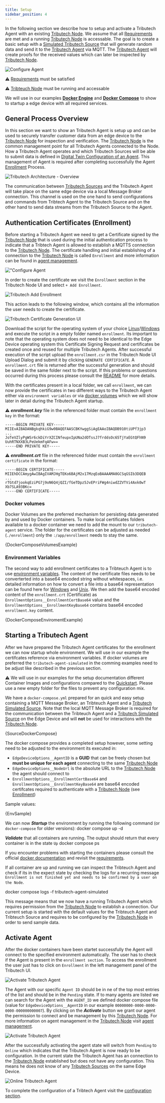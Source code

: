 ```yaml
---
title: Setup
sidebar_position: 4
---
```



In the following section we describe how to setup and activate a Tributech Agent with an existing [Tributech Node](../tributech_node/overview.md).
We assume that all [Requirements](requirements.mdx) are met and a running [Tributech Node](../tributech_node/overview.md) is accessable. The goal is to create a basic setup with a [Simulated Tributech Source](./sources/simulated_source.mdx) that will generate random data and send it to the [Tributech Agent](overview.md) via MQTT. The [Tributech Agent](overview.md) will create proofs for the received values which can later be inspected by [Tributech Node](../tributech_node/overview.md).

![**Configure Agent**](./img/EdgeDeviceOverviewFocusAgent.png)


:warning: [Requirements](requirements.mdx) must be satisfied

:warning: [Tribteuch Node](../tributech_node/overview.md) must be running and accessable

We will use in our examples [**Docker Engine**](https://docs.docker.com/engine/) and [**Docker Compose**](https://docs.docker.com/compose/) to show to startup a edge device with all required services. 

## General Process Overview
In this section we want to show an Tributech Agent is setup up and can be used to securely transfer 
customer data from an edge device to the [Tributech Node](../tributech_node/overview.md) for inspection
and verification. The [Tributech Node](../tributech_node/overview.md) is the common management point for
all Tributech Agents connected to the Node. How a Tributech Agent operates and which Tributech Sources
will be able to submit data is defined in [Digital Twin Configuration of an Agent](management.mdx).
This management of Agent is required after completing successfully the Agent [Enrollment](#authentication-certificates-enrollment)
Process. 

![Tributech Architecture - Overview](./img/TributechArchitectureAgent.png)

The communication between [Tributech Sources](source_integration.md) and the Tributech Agent will take place on the same
edge device via a local Message Broker connection. This channel is used on the one hand to send configurations and commands from Tribtech Agent to the Tributech Source and on the other hand to send data streams from the Tributech Source to the Agent.

## Authentication Certificates (Enrollment)

Before starting a Tributech Agent we need to get a Certificate signed by the [Tributech Node](../tributech_node/overview.md)
that is used during the initial authentication process to indicate that a Tribtech Agent is allowed to establish a MQTTS connection to the [Tributech Node](../tributech_node/overview.md). The certificate handling and initial establishing of a connection to the [Tributech Node](../tributech_node/overview.md) is called `Enrollment` and more information can be found in [agent management](../tributech_node/agent_management.mdx).

![**"Configure Agent**](./img/EdgeDeviceOverviewFocusAgentToNode.png)

In order to create the certificate we visit the `Enrollment` section in the Tributech Node UI and select
`+ Add Enrollment`.

![Tributech Add Enrollment](./img/node-agent-management-add-enrollment.png)


This action leads to the following window, which contains all the information the user needs to create the certificate.

![Tributech Certificate Generation UI](./img/node-agent-management-certificate-generation.png)

Download the script for the operating system of your choice [Linux](https://github.com/tributech-solutions/tributech-enrollment/blob/main/Linux/generate-csr.sh)/[Windows](https://github.com/tributech-solutions/tributech-enrollment/blob/main/Windows/generate-csr.ps1) and execute the script in a empty folder named `enrollment`. Its important to note that the operating system does not
need to be identical to the Edge Device operating system this Certificate Signing Request and certificates be
created once and reused for multiple Tributech Agents. After successful execution of the script upload the `enrollment.csr` 
in the Tributech Node UI Upload Dialog and submit it by clicking `GENERATE CERTIFICATE`. A `enrollment.crt` file is returned
after the successful generation and should be saved in the same folder next to the script. If this problems or questions 
occurred during this process please consult the [README](https://github.com/tributech-solutions/tributech-enrollment/blob/main/README.md) for more details.

With the certificates present in a local folder, we call `enrollment`, we can now provide the certificates in two different ways to the Tributech Agent either via `environment variables` or via [docker volumes](https://docs.docker.com/storage/volumes/) which we will show later in detail during the Tributech Agent startup.



:warning: ***enrollment.key*** file in the referenced folder must contain the `enrollment key` in the format:
```
-----BEGIN PRIVATE KEY-----
MIIEvAIBADANBgkqhkiG9w0BAQEFAASCBKYwggSiAgEAAoIBAQDB910tiUPf3jp3
...
JoTeVZlyPgWSr6ckDiYrXZCINfeupxIpUNa2dOTssJ7frddsOc65TjYaEGtQFhN9
UuhRTNXXB3LPeUekmFqAFw==
-----END PRIVATE KEY-----
```

:warning: ***enrollment.crt*** file in the referenced folder must contain the `enrollment certificate` in the format:

```
-----BEGIN CERTIFICATE-----
MIIEhDCCAmygAwIBAgIVAMJHgTEKo6BAjM2x17MzqEoBAAAAMA0GCSqGSIb3DQEB
...
rTGtd7jookqEziPG7j9oN6Q4jQZI/fGeTDpz5JvEPriFWg4niwdZZVTVi4Axk0wT
Xb7SLA93BKc=
-----END CERTIFICATE-----
```


### Docker volumes
Docker Volumes are the preferred mechanism for persisting data generated by and used by Docker containers.
To make local certificates folders available to a docker container we need to add the mount to our `tributech-agent` service.
The folder for the certificates can be adjusted as needed (`./enrollment`) only the `:/app/enrollment` needs to
stay the same. 

<CodeBlock className="language-yml" title="docker-compose.yml section">{DockerComposeVolumesExample}</CodeBlock>


### Environment Variables
The second way to add enrollment certificates to a Tribteuch Agent is to use [environment variables](https://docs.docker.com/compose/environment-variables/set-environment-variables/). The content of the certificate files needs to be converterted into a base64 encoded string without whitespaces, i.e. detailed information on how to convert a file into a base64 representation can be found here for [Windows](https://github.com/tributech-solutions/tributech-enrollment/tree/main/Windows) and [Unix](https://github.com/tributech-solutions/tributech-enrollment/tree/main/Linux). We then add the base64 encoded content of the `enrollment.crt` (Certificate) as `EnrollmentOptions__EnrollmentCertBase64` value and the `EnrollmentOptions__EnrollmentKeyBase64` contains base64 encoded `enrollment.key` content.

<CodeBlock className="language-yml" title="docker-compose.yml section">{DockerComposeEnviromentExample}</CodeBlock>

## Starting a Tributech Agent
After we have prepared the Tributech Agent certificates for the enrollment we can now startup whole environment.
We will use in our example the certifcates reference via environment variables. If docker volumes are preferred
the `tributech-agent-simulated` in the comming examples need to be adjust like described in the previous section.

:warning: We will use in our examples for the setup documentation different Container Images and configurations compared to the [Quickstart](quickstart.mdx). Please use a new empty folder for the files to prevent any configuration mix.

We have a `docker-compose.yml` prepared for an quick and easy setup containing a MQTT Message Broker, an Tribteuch Agent and a [Tributech Simulated Source](sources/simulated_source.mdx). Note that the local MQTT Message Broker is required for the communication between the Tribteuch Agent and a [Tributech Simulated Source](sources/simulated_source.mdx) on the Edge Device
and will **not** be used for interactions with the [Tributech Node](../tributech_node/overview.md).

<CodeBlock className="language-yml" title="docker-compose.yml">{SourceDockerCompose}</CodeBlock>

The docker compose provides a completed setup however, some setting need to be adjusted to the environment its executed in:

- `EdgeDeviceOptions__AgentID` is a **GUID** that can be freely chosen but **must be unique for each agent** connecting to the same [Tributech Node](../tributech_node/overview.md)
- `EdgeDeviceOptions__NodeUrl` is the absolute URL to the [Tributech Node](../tributech_node/overview.md) the agent should connect to
- `EnrollmentOptions__EnrollmentCertBase64` and `EnrollmentOptions__EnrollmentKeyBase64` are base64 encoded certifcates required to authenticate with a [Tributech Node](../tributech_node/overview.md) (see [Enrollment](agent_enrollment.mdx)) 

Sample values:

<CodeBlock className="language-plain" title="env specific settings">{EnvSample}</CodeBlock>


We can now ***Startup*** the environment by running the following command (or `docker-compose` for older versions):
<CodeBlock className="bash" title="terminal">
docker compose up -d
</CodeBlock>

***Validate*** that all containers are running. The output should return that every container is in the state `Up`
<CodeBlock className="bash" title="terminal">
    docker compose ps
</CodeBlock>

If you encounter problems with starting the containers please consult the official [docker documentation](https://docs.docker.com/compose/reference/) and revisit the [requirements](requirements.mdx).

If all container are up and running we can inspect the Tribteuch Agent and check if its in the expect state by checking the logs for a recurring message `Enrollment is not finished yet and needs to be confirmed by a user on the Node`.

<CodeBlock className="bash" title="terminal">
docker compose logs -f tributech-agent-simulated
</CodeBlock>

This message means that we now have a running Tributech Agent which requires permission from the [Tributech Node](../tributech_node/overview.md) to establish a connection. Our current setup is started with the default values for the Tribteuch Agent and Tribteuch Source and requires to be configured by the [Tributech Node](../tributech_node/overview.md) in order to send sample data.

## Activate Agent

After the docker containers have been startet successfully the Agent will connect to the specified environment automatically. The user has to check if the Agent is present in the `enrollment section`. To access the enrollment the user just has to click on `Enrollment` in the left management panel of the Tributech UI. 

![***Activate Tributech Agent***](./img/agent-bond-enrollment.png)

 The Agent with our specific `Agent ID` should be in ne of the top most entries of the list and should be in the `Pending` state. 
 If to many agents are listed we can search for the Agent with the `AGENT_ID` we defined docker compose file (value for `EdgeDeviceOptions__AgentID` in our example `00000000-0000-0000-0000-000000000007`). By clicking on the ***Activate*** button we grant our agent the permission to connect and be management by this [Tributech Node](../tributech_node/overview.md). For more information on agent management in the [Tributech Node](../tributech_node/overview.md) visit [agent management](../tributech_node/agent_management.mdx).

![***Activate Tributech Agent***](./img/node-agent-management-agent-activation.png)

After the successfully activating the agent state will switch from `Pending` to `Online` which indicates that the Tributech Agent is now ready to be configuration. In the current state the Tributech Agent has an connection to the [Tributech Node](../tributech_node/overview.md) established but does not have any configuration. This means he does not know of any [Tributech Sources](source_integration.md) on the same Edge Device.

![***Online Tributech Agent***](./img/agent-bond-activated.png)

To complete the configuration of a Tribtech Agent visit the [configuration section](operation.mdx#configure-agent).
